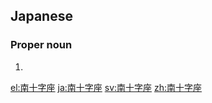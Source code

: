 ==Japanese==
{{ja-kanjitab|みなみ|じゅう|じ|ざ|yomi=y}}

===Proper noun===
{{ja-pos|proper|みなみじゅうじざ}}

# {{altspell|lang=ja|みなみじゅうじ座||[[Crux]]}}

[[el:南十字座]]
[[ja:南十字座]]
[[sv:南十字座]]
[[zh:南十字座]]